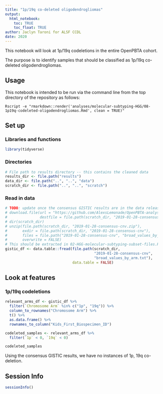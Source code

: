 ```yaml
---
title: "1p/19q co-deleted oligodendrogliomas"
output: 
  html_notebook:
    toc: TRUE
    toc_float: TRUE
author: Jaclyn Taroni for ALSF CCDL
date: 2020
---
```


This notebook will look at 1p/19q codeletions in the entire OpenPBTA cohort.

The purpose is to identify samples that should be classified as 1p/19q co-deleted oligodendrogliomas.

## Usage

This notebook is intended to be run via the command line from the top directory
of the repository as follows:

```
Rscript -e "rmarkdown::render('analyses/molecular-subtyping-HGG/08-1p19q-codeleted-oligodendrogliomas.Rmd', clean = TRUE)"
```

## Set up

### Libraries and functions

```r
library(tidyverse)
```

### Directories

```r
# File path to results directory -- this contains the cleaned data
results_dir <- file.path("results")
data_dir <- file.path("..", "..", "data")
scratch_dir <- file.path("..", "..", "scratch")
```

### Read in data

```r
# TODO: update once the consensus GISTIC results are in the data release
# download.file(url = "https://github.com/AlexsLemonade/OpenPBTA-analysis/files/4123481/2019-01-28-consensus-cnv.zip",
#               destfile = file.path(scratch_dir, "2019-01-28-consensus-cnv.zip"))
# dir(scratch_dir)
# unzip(file.path(scratch_dir, "2019-01-28-consensus-cnv.zip"),
#       exdir = file.path(scratch_dir, "2019-01-28-consensus-cnv"),
#       files = file.path("2019-01-28-consensus-cnv", "broad_values_by_arm.txt"),
#       overwrite = FALSE)
# This should be extracted in 02-HGG-molecular-subtyping-subset-files.R
gistic_df <- data.table::fread(file.path(scratch_dir,
                                         "2019-01-28-consensus-cnv",
                                         "broad_values_by_arm.txt"),
                               data.table = FALSE)
```

## Look at features

### 1p/19q codeletions

```r
relevant_arms_df <- gistic_df %>%
  filter(`Chromosome Arm` %in% c("1p", "19q")) %>%
  column_to_rownames("Chromosome Arm") %>%
  t() %>%
  as.data.frame() %>%
  rownames_to_column("Kids_First_Biospecimen_ID")
```

```r
codeleted_samples <- relevant_arms_df %>%
  filter(`1p` < 0, `19q` < 0)

codeleted_samples
```

Using the consensus GISTIC results, we have no instances of 1p, 19q co-deletion.

## Session Info

```r
sessionInfo()
```

